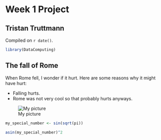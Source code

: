 # Week 1 Project  

## Tristan Truttmann

<!-- leave this material as is -->
Compiled on `r date()`.

```r
library(DataComputing)
```
<!-- put your content after this line -->

## The fall of Rome

When Rome fell, I wonder if it hurt. Here are some reasons why it might have hurt: 

* Falling hurts. 
* Rome was not very cool so that probably hurts anyways. 


![My picture](http://i.telegraph.co.uk/multimedia/archive/02184/fall-of-rome_2184860b.jpg)

```r
my_special_number <- sin(sqrt(pi))
``` 
 
```r
asin(my_special_number)^2 
```



